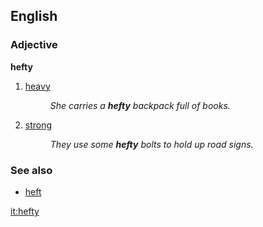 ==English==
===Adjective===
'''hefty'''
#[[heavy]]
#:''She carries a '''hefty''' backpack full of books.''
#[[strong]]
#:''They use some '''hefty''' bolts to hold up road signs.''

===See also===
*[[heft]]

[[it:hefty]]